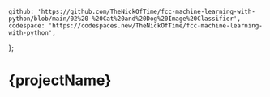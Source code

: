 	github: 'https://github.com/TheNickOfTime/fcc-machine-learning-with-python/blob/main/02%20-%20Cat%20and%20Dog%20Image%20Classifier',
	codespace: 'https://codespaces.new/TheNickOfTime/fcc-machine-learning-with-python',
};

# {projectName}
